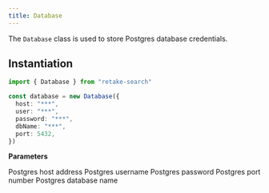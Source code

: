 ```yaml
---
title: Database
---
```


The `Database` class is used to store Postgres database credentials.

## Instantiation

```typescript Typescript
import { Database } from "retake-search"

const database = new Database({
  host: "***",
  user: "***",
  password: "***",
  dbName: "***",
  port: 5432,
})
```

**Parameters**

<ParamField body="host" type="str" required>
  Postgres host address
</ParamField>
<ParamField body="user" type="str" required>
  Postgres username
</ParamField>
<ParamField body="password" type="str" required>
  Postgres password
</ParamField>
<ParamField body="port" type="int" required>
  Postgres port number
</ParamField>
<ParamField body="dbname" type="Tstrable" required>
  Postgres database name
</ParamField>
